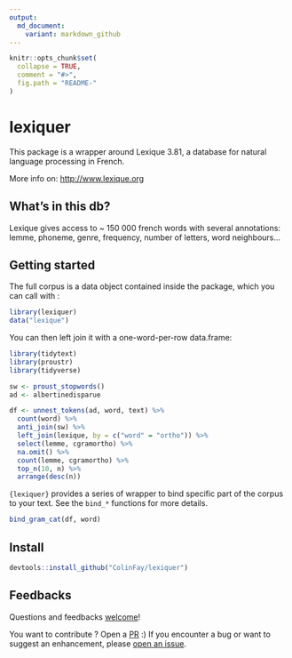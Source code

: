 ```yaml
---
output:
  md_document:
    variant: markdown_github
---
```


<!-- README.md is generated from README.Rmd. Please edit that file -->

```r
knitr::opts_chunk$set(
  collapse = TRUE,
  comment = "#>",
  fig.path = "README-"
)
```

# lexiquer

This package is a wrapper around Lexique 3.81, a database for natural language processing in French. 

More info on: [http://www.lexique.org](http://www.lexique.org)

## What's in this db?

Lexique gives access to ~ 150 000 french words with several annotations: lemme, phoneme, genre, frequency, number of letters, word neighbours... 

## Getting started

The full corpus is a data object contained inside the package, which you can call with :

```r
library(lexiquer)
data("lexique")
```

You can then left join it with a one-word-per-row data.frame: 

```r
library(tidytext)
library(proustr)
library(tidyverse)

sw <- proust_stopwords()
ad <- albertinedisparue

df <- unnest_tokens(ad, word, text) %>%
  count(word) %>%
  anti_join(sw) %>%
  left_join(lexique, by = c("word" = "ortho")) %>%
  select(lemme, cgramortho) %>%
  na.omit() %>%
  count(lemme, cgramortho) %>%
  top_n(10, n) %>%
  arrange(desc(n))
```

`{lexiquer}` provides a series of wrapper to bind specific part of the corpus to your text. See the `bind_*` functions for more details. 

```r
bind_gram_cat(df, word)
```



## Install 

```r
devtools::install_github("ColinFay/lexiquer")
```

## Feedbacks 

Questions and feedbacks [welcome](mailto:contact@colinfay.me)!

You want to contribute ? Open a [PR](https://github.com/ColinFay/lexiquer/pulls) :) If you encounter a bug or want to suggest an enhancement, please [open an issue](https://github.com/ColinFay/lexiquer/issues).


